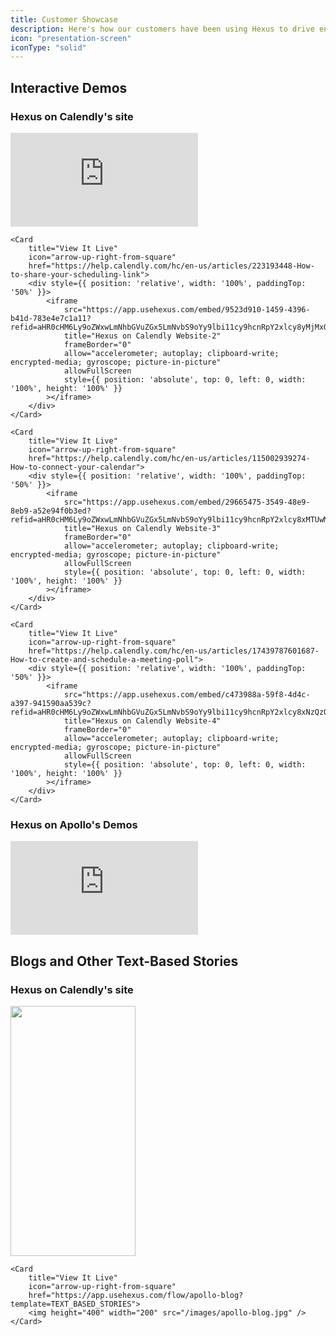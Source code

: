 ```yaml
---
title: Customer Showcase
description: Here's how our customers have been using Hexus to drive engagement and onboarding'
icon: "presentation-screen"
iconType: "solid"
---
```


## Interactive Demos
### Hexus on Calendly's site

<CardGroup cols={2}>
    <Card 
        title="View It Live" 
        icon="arrow-up-right-from-square" 
        href="https://help.calendly.com/hc/en-us/articles/14076808543511-How-to-add-or-remove-invitee-questions#how-to-add-or-remove-invitee-questions-0-0">
        <div style={{ position: 'relative', width: '100%', paddingTop: '50%' }}>
            <iframe
                src="https://app.usehexus.com/embed/6f78aff1-a2b6-4a2a-b176-d9578e134864?refid=aHR0cHM6Ly9oZWxwLmNhbGVuZGx5LmNvbS9oYy9lbi11cy9hcnRpY2xlcy8xNDA3NjgwODU0MzUxMS1Ib3ctdG8tYWRkLW9yLXJlbW92ZS1pbnZpdGVlLXF1ZXN0aW9ucw%3D%3D"
                title="Hexus on Calendly Website-1"
                frameBorder="0"
                allow="accelerometer; autoplay; clipboard-write; encrypted-media; gyroscope; picture-in-picture"
                allowFullScreen
                style={{ position: 'absolute', top: 0, left: 0, width: '100%', height: '100%' }}
            ></iframe>
        </div>
    </Card>
    
    <Card 
        title="View It Live" 
        icon="arrow-up-right-from-square" 
        href="https://help.calendly.com/hc/en-us/articles/223193448-How-to-share-your-scheduling-link">
        <div style={{ position: 'relative', width: '100%', paddingTop: '50%' }}>
            <iframe
                src="https://app.usehexus.com/embed/9523d910-1459-4396-b41d-783e4e7c1a11?refid=aHR0cHM6Ly9oZWxwLmNhbGVuZGx5LmNvbS9oYy9lbi11cy9hcnRpY2xlcy8yMjMxOTM0NDgtSG93LXRvLXNoYXJlLXlvdXItc2NoZWR1bGluZy1saW5r"
                title="Hexus on Calendly Website-2"
                frameBorder="0"
                allow="accelerometer; autoplay; clipboard-write; encrypted-media; gyroscope; picture-in-picture"
                allowFullScreen
                style={{ position: 'absolute', top: 0, left: 0, width: '100%', height: '100%' }}
            ></iframe>
        </div>
    </Card>

    <Card 
        title="View It Live" 
        icon="arrow-up-right-from-square" 
        href="https://help.calendly.com/hc/en-us/articles/115002939274-How-to-connect-your-calendar">
        <div style={{ position: 'relative', width: '100%', paddingTop: '50%' }}>
            <iframe
                src="https://app.usehexus.com/embed/29665475-3549-48e9-8eb9-a52e94f0b3ed?refid=aHR0cHM6Ly9oZWxwLmNhbGVuZGx5LmNvbS9oYy9lbi11cy9hcnRpY2xlcy8xMTUwMDI5MzkyNzQtSG93LXRvLWNvbm5lY3QteW91ci1jYWxlbmRhcg%3D%3D"
                title="Hexus on Calendly Website-3"
                frameBorder="0"
                allow="accelerometer; autoplay; clipboard-write; encrypted-media; gyroscope; picture-in-picture"
                allowFullScreen
                style={{ position: 'absolute', top: 0, left: 0, width: '100%', height: '100%' }}
            ></iframe>
        </div>
    </Card>

    <Card 
        title="View It Live" 
        icon="arrow-up-right-from-square" 
        href="https://help.calendly.com/hc/en-us/articles/17439787601687-How-to-create-and-schedule-a-meeting-poll">
        <div style={{ position: 'relative', width: '100%', paddingTop: '50%' }}>
            <iframe
                src="https://app.usehexus.com/embed/c473988a-59f8-4d4c-a397-941590aa539c?refid=aHR0cHM6Ly9oZWxwLmNhbGVuZGx5LmNvbS9oYy9lbi11cy9hcnRpY2xlcy8xNzQzOTc4NzYwMTY4Ny1Ib3ctdG8tY3JlYXRlLWFuZC1zY2hlZHVsZS1hLW1lZXRpbmctcG9sbA%3D%3D"
                title="Hexus on Calendly Website-4"
                frameBorder="0"
                allow="accelerometer; autoplay; clipboard-write; encrypted-media; gyroscope; picture-in-picture"
                allowFullScreen
                style={{ position: 'absolute', top: 0, left: 0, width: '100%', height: '100%' }}
            ></iframe>
        </div>
    </Card>
</CardGroup>

### Hexus on Apollo's Demos
<CardGroup cols={2}>
    <Card 
        title="View It Live" 
        icon="arrow-up-right-from-square" 
        href="https://app.usehexus.com/flow/apollo-blog?template=INTERACTIVE_DEMO">
        <div style={{ position: 'relative', width: '100%', paddingTop: '50%' }}>
            <iframe
                src="https://app.usehexus.com/embed/apollo-blog?template=INTERACTIVE_DEMO"
                title="Hexus on Apollo"
                frameBorder="0"
                allow="accelerometer; autoplay; clipboard-write; encrypted-media; gyroscope; picture-in-picture"
                allowFullScreen
                style={{ position: 'absolute', top: 0, left: 0, width: '100%', height: '100%' }}
            ></iframe>
        </div>
    </Card>
</CardGroup>

## Blogs and Other Text-Based Stories
### Hexus on Calendly's site

<CardGroup cols={2}>
    <Card 
        title="View It Live" 
        icon="arrow-up-right-from-square" 
        href="https://app.usehexus.com/flow/availability-overview?template=TEXT_BASED_STORIES">
        <img height="400" width="200" src="/images/calendly-blog.jpg" />
    </Card>
    
    <Card 
        title="View It Live" 
        icon="arrow-up-right-from-square" 
        href="https://app.usehexus.com/flow/apollo-blog?template=TEXT_BASED_STORIES">
        <img height="400" width="200" src="/images/apollo-blog.jpg" />
    </Card>
</CardGroup>